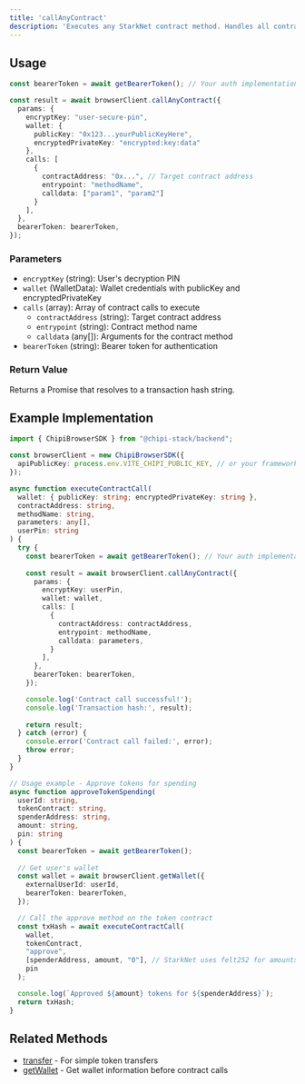 ```yaml
---
title: 'callAnyContract'
description: 'Executes any StarkNet contract method. Handles all contract interactions not covered by specific methods, giving you full flexibility to interact with any smart contract.'
---
```


## Usage

```typescript
const bearerToken = await getBearerToken(); // Your auth implementation

const result = await browserClient.callAnyContract({
  params: {
    encryptKey: "user-secure-pin",
    wallet: {
      publicKey: "0x123...yourPublicKeyHere",
      encryptedPrivateKey: "encrypted:key:data"
    },
    calls: [
      {
        contractAddress: "0x...", // Target contract address
        entrypoint: "methodName", 
        calldata: ["param1", "param2"] 
      }
    ],
  },
  bearerToken: bearerToken,
});
```

### Parameters

- `encryptKey` (string): User's decryption PIN
- `wallet` (WalletData): Wallet credentials with publicKey and encryptedPrivateKey
- `calls` (array): Array of contract calls to execute
  - `contractAddress` (string): Target contract address
  - `entrypoint` (string): Contract method name
  - `calldata` (any[]): Arguments for the contract method
- `bearerToken` (string): Bearer token for authentication

### Return Value

Returns a Promise that resolves to a transaction hash string.

## Example Implementation

```typescript
import { ChipiBrowserSDK } from "@chipi-stack/backend";

const browserClient = new ChipiBrowserSDK({
  apiPublicKey: process.env.VITE_CHIPI_PUBLIC_KEY, // or your framework's env var
});

async function executeContractCall(
  wallet: { publicKey: string; encryptedPrivateKey: string },
  contractAddress: string,
  methodName: string,
  parameters: any[],
  userPin: string
) {
  try {
    const bearerToken = await getBearerToken(); // Your auth implementation
    
    const result = await browserClient.callAnyContract({
      params: {
        encryptKey: userPin,
        wallet: wallet,
        calls: [
          {
            contractAddress: contractAddress,
            entrypoint: methodName,
            calldata: parameters,
          }
        ],
      },
      bearerToken: bearerToken,
    });

    console.log('Contract call successful!');
    console.log('Transaction hash:', result);
    
    return result;
  } catch (error) {
    console.error('Contract call failed:', error);
    throw error;
  }
}

// Usage example - Approve tokens for spending
async function approveTokenSpending(
  userId: string,
  tokenContract: string,
  spenderAddress: string,
  amount: string,
  pin: string
) {
  const bearerToken = await getBearerToken();
  
  // Get user's wallet
  const wallet = await browserClient.getWallet({
    externalUserId: userId,
    bearerToken: bearerToken,
  });

  // Call the approve method on the token contract
  const txHash = await executeContractCall(
    wallet,
    tokenContract,
    "approve",
    [spenderAddress, amount, "0"], // StarkNet uses felt252 for amounts
    pin
  );

  console.log(`Approved ${amount} tokens for ${spenderAddress}`);
  return txHash;
}
```


## Related Methods

- [transfer](/sdk/other-frontend/methods/transfer) - For simple token transfers
- [getWallet](/sdk/other-frontend/methods/get-wallet) - Get wallet information before contract calls
